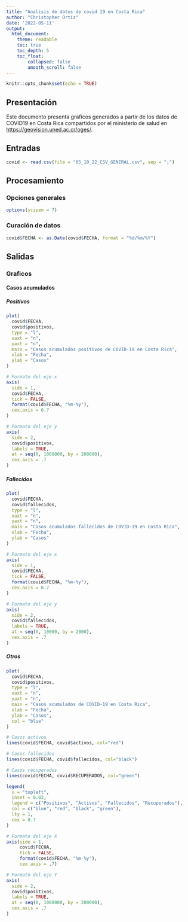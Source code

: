 ---
title: "Analisis de datos de covid 19 en Costa Rica"
author: "Christopher Ortiz"
date: '2022-05-11'
output: 
  html_document:
    theme: readable
    toc: true
    toc_depth: 5
    toc_float:
        collapsed: false
        amooth_scroll: false
---

```{r setup, include=FALSE}
knitr::opts_chunk$set(echo = TRUE)
```

## Presentación
Este documento presenta graficos generados a partir de los datos de COVID19 en Costa Rica compartidos por el ministerio de salud en [https://geovision.uned.ac.cr/oges/](https://geovision.uned.ac.cr/oges/).

## Entradas
```{r carga-datos}
covid <- read.csv(file = "05_10_22_CSV_GENERAL.csv", sep = ";")
```


## Procesamiento

### Opciones generales
```{r opciones-generales}
options(scipen = 7)
```


### Curación de datos
```{r conversion-fecha}
covid$FECHA <- as.Date(covid$FECHA, format = "%d/%m/%Y")
```


## Salidas

### Graficos

#### Casos acumulados

##### Positivos

```{r casos-positivos-acumulados}
plot(
  covid$FECHA,
  covid$positivos,
  type = "l",
  xaxt = "n",
  yaxt = "n",
  main = "Casos acumulados positivos de COVID-19 en Costa Rica",
  xlab = "Fecha",
  ylab = "Casos"
)

# Formato del eje x
axis(
  side = 1,
  covid$FECHA,
  tick = FALSE,
  format(covid$FECHA, "%m-%y"),
  cex.axis = 0.7
)

# Formato del eje y
axis(
  side = 2,
  covid$positivos,
  labels = TRUE,  
  at = seq(0, 1000000, by = 200000),
  cex.axis = .7
)
```

##### Fallecidos

```{r casos-fallecidos-acumulados}
plot(
  covid$FECHA,
  covid$fallecidos,
  type = "l",
  xaxt = "n",
  yaxt = "n",
  main = "Casos acumulados fallecidos de COVID-19 en Costa Rica",
  xlab = "Fecha",
  ylab = "Casos"
)

# Formato del eje x
axis(
  side = 1,
  covid$FECHA,
  tick = FALSE,
  format(covid$FECHA, "%m-%y"),
  cex.axis = 0.7
)

# Formato del eje y
axis(
  side = 2,
  covid$fallecidos,
  labels = TRUE,  
  at = seq(0, 10000, by = 2000),
  cex.axis = .7
)
```

##### Otros
```{r casos_otros_acumulados}
plot(
  covid$FECHA,
  covid$positivos,
  type = "l",
  xaxt = "n",
  yaxt = "n",
  main = "Casos acumulados de COVID-19 en Costa Rica",
  xlab = "Fecha",
  ylab = "Casos",
  col = "blue"
)

# Casos activos
lines(covid$FECHA, covid$activos, col="red")

# Casos fallecidos
lines(covid$FECHA, covid$fallecidos, col="black")

# Casos recuperados
lines(covid$FECHA, covid$RECUPERADOS, col="green")

legend(
  x = "topleft",
  inset = 0.03,
  legend = c("Positivos", "Activos", "Fallecidos", "Recuperados"),
  col = c("blue", "red", "black", "green"),
  lty = 1,
  cex = 0.7
)

# Formato del eje X
axis(side = 1,
     covid$FECHA,
     tick = FALSE,
     format(covid$FECHA, "%m-%y"),
     cex.axis = .7)

# Formato del eje Y
axis(
  side = 2,
  covid$positivos,
  labels = TRUE,  
  at = seq(0, 1000000, by = 200000),
  cex.axis = .7
)
```
